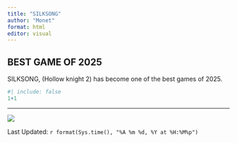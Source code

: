 ```yaml
---
title: "SILKSONG"
author: "Monet"
format: html
editor: visual
---
```


## BEST GAME OF 2025

SILKSONG, (Hollow knight 2) has become one of the best games of 2025.

```r
#| include: false
1+1
```

------------------------------------------------------------------------

![](images/clipboard-3001865770.png)

Last Updated: `r format(Sys.time(), "%A %m %d, %Y at %H:%M%p")`
